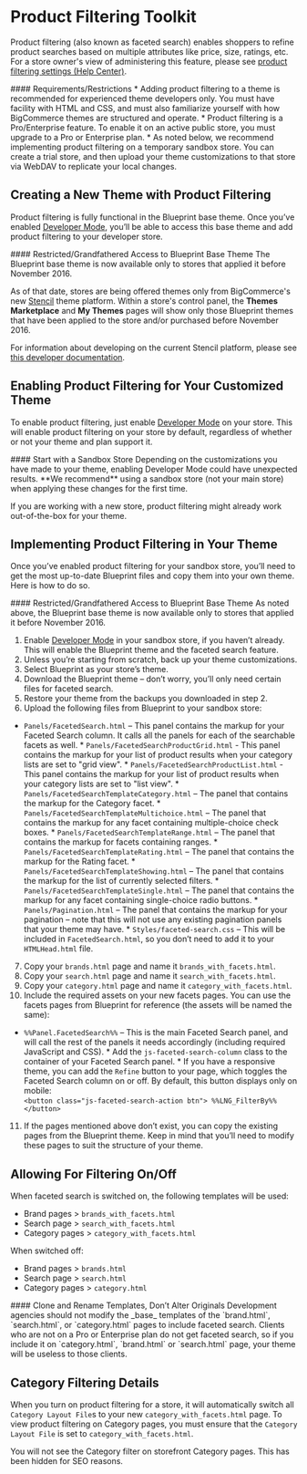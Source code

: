 # Product Filtering Toolkit

Product filtering (also known as faceted search) enables shoppers to refine product searches based on multiple attributes like price, size, ratings, etc. For a store owner's view of administering this feature, please see [product filtering settings (Help Center)](https://support.bigcommerce.com/s/article/Product-Filtering-Settings). 


<Callout type="warning">
  #### Requirements/Restrictions
  * Adding product filtering to a theme is recommended for experienced theme developers only. You must have facility with HTML and CSS, and must also familiarize yourself with how BigCommerce themes are structured and operate.
  * Product filtering is a Pro/Enterprise feature. To enable it on an active public store, you must upgrade to a Pro or Enterprise plan.
  * As noted below, we recommend implementing product filtering on a temporary sandbox store. You can create a trial store, and then upload your theme customizations to that store via WebDAV to replicate your local changes.
</Callout>
  
## Creating a New Theme with Product Filtering 

Product filtering is fully functional in the Blueprint base theme. Once you’ve enabled [Developer Mode](#blueprint-and-developer-mode), you’ll be able to access this base theme and add product filtering to your developer store.

<Callout type="warning">
 #### Restricted/Grandfathered Access to Blueprint Base Theme
 The Blueprint base theme is now available only to stores that applied it before November 2016.
</Callout>

As of that date, stores are being offered themes only from BigCommerce's new <a href="https://support.bigcommerce.com/articles/Public/The-Stencil-Theme-Platform" target="_blank">Stencil</a> theme platform. Within a store's control panel, the **Themes Marketplace** and **My Themes** pages will show only those Blueprint themes that have been applied to the store and/or purchased before November 2016. 

For information about developing on the current Stencil platform, please see <a href="https://developer.bigcommerce.com/docs/storefront/stencil" target="_blank">this developer documentation</a>.

## Enabling Product Filtering for Your Customized Theme 

To enable product filtering, just enable [Developer Mode](#devmode) on your store. This will enable product filtering on your store by default, regardless of whether or not your theme and plan support it.


<Callout type="warning">
  #### Start with a Sandbox Store
  Depending on the customizations you have made to your theme, enabling Developer Mode could have unexpected results. **We recommend** using a sandbox store (not your main store) when applying these changes for the first time.
</Callout>

If you are working with a new store, product filtering might already work out-of-the-box for your theme.

## Implementing Product Filtering in Your Theme 

Once you’ve enabled product filtering for your sandbox store, you’ll need to get the most up-to-date Blueprint files and copy them into your own theme. Here is how to do so.

<Callout type="warning">
  ####  Restricted/Grandfathered Access to Blueprint Base Theme
  As noted above, the Blueprint base theme is now available only to stores that applied it before November 2016.
</Callout>

1.  Enable [Developer Mode](#devmode) in your sandbox store, if you haven’t already. This will enable the Blueprint theme and the faceted search feature.
2.  Unless you’re starting from scratch, back up your theme customizations.
3.  Select Blueprint as your store’s theme. 
4.  Download the Blueprint theme – don’t worry, you’ll only need certain files for faceted search.
5.  Restore your theme from the backups you downloaded in step 2.
6.  Upload the following files from Blueprint to your sandbox store:

   *   `Panels/FacetedSearch.html` – This panel contains the markup for your Faceted Search column. It calls all the panels for each of the searchable facets as well.
    *   `Panels/FacetedSearchProductGrid.html` - This panel contains the markup for your list of product results when your category lists are set to "grid view".
    *   `Panels/FacetedSearchProductList.html` - This panel contains the markup for your list of product results when your category lists are set to "list view".
    *   `Panels/FacetedSearchTemplateCategory.html` – The panel that contains the markup for the Category facet.
    *   `Panels/FacetedSearchTemplateMultichoice.html` – The panel that contains the markup for any facet containing multiple-choice check boxes.
    *   `Panels/FacetedSearchTemplateRange.html` – The panel that contains the markup for facets containing ranges.
    *   `Panels/FacetedSearchTemplateRating.html` – The panel that contains the markup for the Rating facet.
    *   `Panels/FacetedSearchTemplateShowing.html` – The panel that contains the markup for the list of currently selected filters.
    *   `Panels/FacetedSearchTemplateSingle.html` – The panel that contains the markup for any facet containing single-choice radio buttons.
    *   `Panels/Pagination.html` – The panel that contains the markup for your pagination – note that this will not use any existing pagination panels that your theme may have.
    *   `Styles/faceted-search.css` – This will be included in `FacetedSearch.html`, so you don’t need to add it to your `HTMLHead.html` file.

7.  Copy your `brands.html` page and name it `brands_with_facets.html`.
8.  Copy your `search.html` page and name it `search_with_facets.html`.
9.  Copy your `category.html` page and name it `category_with_facets.html`.
10.  Include the required assets on your new facets pages. You can use the facets pages from Blueprint for reference (the assets will be named the same):

   *   `%%Panel.FacetedSearch%%` – This is the main Faceted Search panel, and will call the rest of the panels it needs accordingly (including required JavaScript and CSS).
    *   Add the `js-faceted-search-column` class to the container of your Faceted Search panel.
    *   If you have a responsive theme, you can add the `Refine` button to your page, which toggles the Faceted Search column on or off. By default, this button displays only on mobile:<br />
    `<button class="js-faceted-search-action btn"> %%LNG_FilterBy%% </button>`
11.  If the pages mentioned above don’t exist, you can copy the existing pages from the Blueprint theme. Keep in mind that you’ll need to modify these pages to suit the structure of your theme.

## Allowing For Filtering On/Off 

When faceted search is switched on, the following templates will be used:

*   Brand pages > `brands_with_facets.html`
*   Search page > `search_with_facets.html`
*   Category pages > `category_with_facets.html`

When switched off:

*   Brand pages > `brands.html`
*   Search page > `search.html`
*   Category pages > `category.html`

<Callout type="warning">
  #### Clone and Rename Templates, Don’t Alter Originals
  Development agencies should not modify the _base_ templates of the `brand.html`, `search.html`, or `category.html` pages to include faceted search. Clients who are not on a Pro or Enterprise plan do not get faceted search, so if you include it on `category.html`, `brand.html` or `search.html` page, your theme will be useless to those clients.
</Callout>


## Category Filtering Details 

When you turn on product filtering for a store, it will automatically switch all `Category Layout File`s to your new `category_with_facets.html` page. To view product filtering on Category pages, you must ensure that the `Category Layout File` is set to `category_with_facets.html`.

You will not see the Category filter on storefront Category pages. This has been hidden for SEO reasons.
